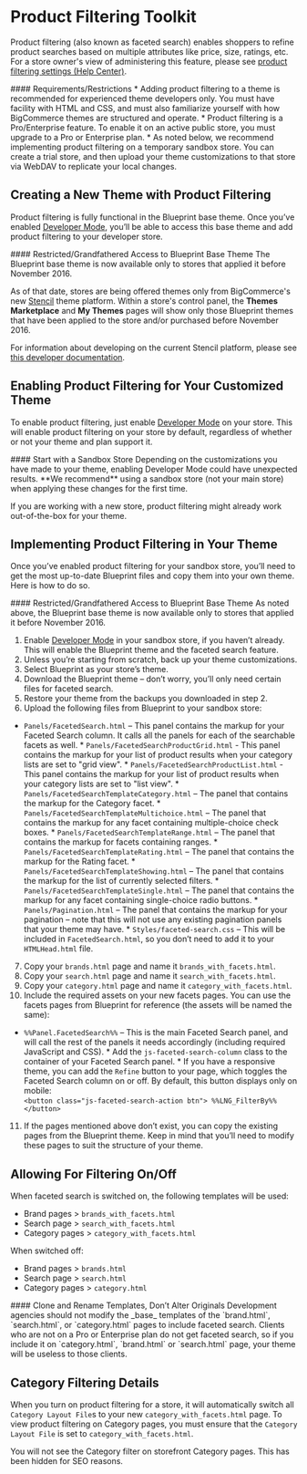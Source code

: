 # Product Filtering Toolkit

Product filtering (also known as faceted search) enables shoppers to refine product searches based on multiple attributes like price, size, ratings, etc. For a store owner's view of administering this feature, please see [product filtering settings (Help Center)](https://support.bigcommerce.com/s/article/Product-Filtering-Settings). 


<Callout type="warning">
  #### Requirements/Restrictions
  * Adding product filtering to a theme is recommended for experienced theme developers only. You must have facility with HTML and CSS, and must also familiarize yourself with how BigCommerce themes are structured and operate.
  * Product filtering is a Pro/Enterprise feature. To enable it on an active public store, you must upgrade to a Pro or Enterprise plan.
  * As noted below, we recommend implementing product filtering on a temporary sandbox store. You can create a trial store, and then upload your theme customizations to that store via WebDAV to replicate your local changes.
</Callout>
  
## Creating a New Theme with Product Filtering 

Product filtering is fully functional in the Blueprint base theme. Once you’ve enabled [Developer Mode](#blueprint-and-developer-mode), you’ll be able to access this base theme and add product filtering to your developer store.

<Callout type="warning">
 #### Restricted/Grandfathered Access to Blueprint Base Theme
 The Blueprint base theme is now available only to stores that applied it before November 2016.
</Callout>

As of that date, stores are being offered themes only from BigCommerce's new <a href="https://support.bigcommerce.com/articles/Public/The-Stencil-Theme-Platform" target="_blank">Stencil</a> theme platform. Within a store's control panel, the **Themes Marketplace** and **My Themes** pages will show only those Blueprint themes that have been applied to the store and/or purchased before November 2016. 

For information about developing on the current Stencil platform, please see <a href="https://developer.bigcommerce.com/docs/storefront/stencil" target="_blank">this developer documentation</a>.

## Enabling Product Filtering for Your Customized Theme 

To enable product filtering, just enable [Developer Mode](#devmode) on your store. This will enable product filtering on your store by default, regardless of whether or not your theme and plan support it.


<Callout type="warning">
  #### Start with a Sandbox Store
  Depending on the customizations you have made to your theme, enabling Developer Mode could have unexpected results. **We recommend** using a sandbox store (not your main store) when applying these changes for the first time.
</Callout>

If you are working with a new store, product filtering might already work out-of-the-box for your theme.

## Implementing Product Filtering in Your Theme 

Once you’ve enabled product filtering for your sandbox store, you’ll need to get the most up-to-date Blueprint files and copy them into your own theme. Here is how to do so.

<Callout type="warning">
  ####  Restricted/Grandfathered Access to Blueprint Base Theme
  As noted above, the Blueprint base theme is now available only to stores that applied it before November 2016.
</Callout>

1.  Enable [Developer Mode](#devmode) in your sandbox store, if you haven’t already. This will enable the Blueprint theme and the faceted search feature.
2.  Unless you’re starting from scratch, back up your theme customizations.
3.  Select Blueprint as your store’s theme. 
4.  Download the Blueprint theme – don’t worry, you’ll only need certain files for faceted search.
5.  Restore your theme from the backups you downloaded in step 2.
6.  Upload the following files from Blueprint to your sandbox store:

   *   `Panels/FacetedSearch.html` – This panel contains the markup for your Faceted Search column. It calls all the panels for each of the searchable facets as well.
    *   `Panels/FacetedSearchProductGrid.html` - This panel contains the markup for your list of product results when your category lists are set to "grid view".
    *   `Panels/FacetedSearchProductList.html` - This panel contains the markup for your list of product results when your category lists are set to "list view".
    *   `Panels/FacetedSearchTemplateCategory.html` – The panel that contains the markup for the Category facet.
    *   `Panels/FacetedSearchTemplateMultichoice.html` – The panel that contains the markup for any facet containing multiple-choice check boxes.
    *   `Panels/FacetedSearchTemplateRange.html` – The panel that contains the markup for facets containing ranges.
    *   `Panels/FacetedSearchTemplateRating.html` – The panel that contains the markup for the Rating facet.
    *   `Panels/FacetedSearchTemplateShowing.html` – The panel that contains the markup for the list of currently selected filters.
    *   `Panels/FacetedSearchTemplateSingle.html` – The panel that contains the markup for any facet containing single-choice radio buttons.
    *   `Panels/Pagination.html` – The panel that contains the markup for your pagination – note that this will not use any existing pagination panels that your theme may have.
    *   `Styles/faceted-search.css` – This will be included in `FacetedSearch.html`, so you don’t need to add it to your `HTMLHead.html` file.

7.  Copy your `brands.html` page and name it `brands_with_facets.html`.
8.  Copy your `search.html` page and name it `search_with_facets.html`.
9.  Copy your `category.html` page and name it `category_with_facets.html`.
10.  Include the required assets on your new facets pages. You can use the facets pages from Blueprint for reference (the assets will be named the same):

   *   `%%Panel.FacetedSearch%%` – This is the main Faceted Search panel, and will call the rest of the panels it needs accordingly (including required JavaScript and CSS).
    *   Add the `js-faceted-search-column` class to the container of your Faceted Search panel.
    *   If you have a responsive theme, you can add the `Refine` button to your page, which toggles the Faceted Search column on or off. By default, this button displays only on mobile:<br />
    `<button class="js-faceted-search-action btn"> %%LNG_FilterBy%% </button>`
11.  If the pages mentioned above don’t exist, you can copy the existing pages from the Blueprint theme. Keep in mind that you’ll need to modify these pages to suit the structure of your theme.

## Allowing For Filtering On/Off 

When faceted search is switched on, the following templates will be used:

*   Brand pages > `brands_with_facets.html`
*   Search page > `search_with_facets.html`
*   Category pages > `category_with_facets.html`

When switched off:

*   Brand pages > `brands.html`
*   Search page > `search.html`
*   Category pages > `category.html`

<Callout type="warning">
  #### Clone and Rename Templates, Don’t Alter Originals
  Development agencies should not modify the _base_ templates of the `brand.html`, `search.html`, or `category.html` pages to include faceted search. Clients who are not on a Pro or Enterprise plan do not get faceted search, so if you include it on `category.html`, `brand.html` or `search.html` page, your theme will be useless to those clients.
</Callout>


## Category Filtering Details 

When you turn on product filtering for a store, it will automatically switch all `Category Layout File`s to your new `category_with_facets.html` page. To view product filtering on Category pages, you must ensure that the `Category Layout File` is set to `category_with_facets.html`.

You will not see the Category filter on storefront Category pages. This has been hidden for SEO reasons.
